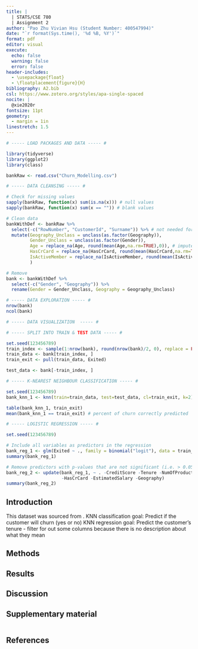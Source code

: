```yaml
---
title: |
  | STATS/CSE 780
  | Assignment 2
author: "Pao Zhu Vivian Hsu (Student Number: 400547994)"
date: "`r format(Sys.time(), '%d %B, %Y')`"
format: pdf
editor: visual
execute:
  echo: false
  warning: false
  error: false
header-includes:
  - \usepackage{float}
  - \floatplacement{figure}{H}
bibliography: A2.bib
csl: https://www.zotero.org/styles/apa-single-spaced
nocite: |
  @xie2020r
fontsize: 11pt
geometry: 
  - margin = 1in
linestretch: 1.5
---
```


\newpage

```r
# ----- LOAD PACKAGES AND DATA ----- #

library(tidyverse)
library(ggplot2)
library(class)

bankRaw <- read.csv("Churn_Modelling.csv")

```

```r
# ----- DATA CLEANSING ----- #

# Check for missing values
sapply(bankRaw, function(x) sum(is.na(x))) # null values
sapply(bankRaw, function(x) sum(x == "")) # blank values

# Clean data
bankWithDef <- bankRaw %>%
  select(-c("RowNumber", "CustomerId", "Surname")) %>% # not needed for analysis
  mutate(Geography_Unclass = unclass(as.factor(Geography)),
         Gender_Unclass = unclass(as.factor(Gender)),
         Age = replace_na(Age, round(mean(Age,na.rm=TRUE),0)), # impute with mean
         HasCrCard = replace_na(HasCrCard, round(mean(HasCrCard,na.rm=TRUE),0)), # impute with mean
         IsActiveMember = replace_na(IsActiveMember, round(mean(IsActiveMember,na.rm=TRUE),0)) # impute with mean
         )

# Remove
bank <- bankWithDef %>% 
  select(-c("Gender", "Geography")) %>% 
  rename(Gender = Gender_Unclass, Geography = Geography_Unclass)

```


```r
# ----- DATA EXPLORATION ----- #
nrow(bank)
ncol(bank)

# ----- DATA VISUALIZATION  ----- #

```

```r
# ----- SPLIT INTO TRAIN & TEST DATA ----- #

set.seed(123456789)
train_index <- sample(1:nrow(bank), round(nrow(bank)/2, 0), replace = FALSE)
train_data <- bank[train_index, ]
train_exit <- pull(train_data, Exited) 

test_data <- bank[-train_index, ]

```

```r
# ----- K-NEAREST NEIGHBOUR CLASSIFICATION ----- #

set.seed(123456789)
bank_knn_1 <- knn(train=train_data, test=test_data, cl=train_exit, k=2) 

table(bank_knn_1, train_exit)
mean(bank_knn_1 == train_exit) # percent of churn correctly predicted

```

```r
# ----- LOGISTIC REGRESSION ----- #

set.seed(123456789)

# Include all variables as predictors in the regression
bank_reg_1 <- glm(Exited ~ ., family = binomial("logit"), data = train_data)
summary(bank_reg_1)

# Remove predictors with p-values that are not significant (i.e. > 0.05)
bank_reg_2 <- update(bank_reg_1, ~ . -CreditScore -Tenure -NumOfProducts 
                     -HasCrCard -EstimatedSalary -Geography)
summary(bank_reg_2)

```




## Introduction

This dataset was sourced from .
KNN classification goal: Predict if the customer will churn (yes or no)
KNN regression goal: Predict the customer's tenure
- filter for out some columns because there is no description about what they mean

## Methods



## Results



## Discussion



\newpage

## Supplementary material

```r
```

\newpage

## References

::: {#refs}
:::
